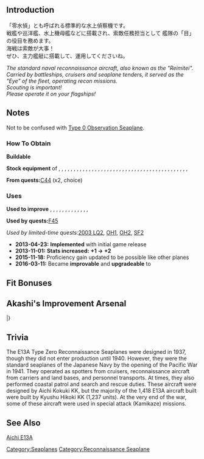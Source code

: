 {{EquipmentInfo|25}}

==Introduction==
「零水偵」とも呼ばれる標準的な水上偵察機です。<br>
戦艦や巡洋艦、水上機母艦などに搭載され、索敵任務担当として
艦隊の「目」の役目を務めます。<br>海戦は索敵が大事！<br>
ぜひ、主力艦艇に搭載して、運用してくださいね。

''The standard naval reconnaissance aircraft, also known as the "Reimitei".''<br>
''Carried by battleships, cruisers and seaplane tenders, it served as the "Eye" of the fleet, operating recon missions.''<br>
''Scouting is important!''<br>
''Please operate it on your flagships!''

==Notes==
Not to be confused with [[Type 0 Observation Seaplane]].

<div class="mw-collapsible"><h3>How To Obtain</h3>
<div class="mw-collapsible-content">
'''Buildable'''

'''Stock equipment''' of {{Ship/Link|Atago Kai}}, {{Ship/Link|Atago}}, {{Ship/Link|Chikuma Kai}}, {{Ship/Link|Chikuma}}, {{Ship/Link|Chitose A}}, {{Ship/Link|Chitose Kai}}, {{Ship/Link|Chitose}}, {{Ship/Link|Chiyoda A}}, {{Ship/Link|Chiyoda Kai}}, {{Ship/Link|Chiyoda}}, {{Ship/Link|Fusou Kai}}, {{Ship/Link|Fusou}}, {{Ship/Link|Hyuuga}}, {{Ship/Link|Ise}}, {{Ship/Link|Jintsuu Kai}}, {{Ship/Link|Kiso Kai}}, {{Ship/Link|Kuma Kai}}, {{Ship/Link|Kumano}}, {{Ship/Link|Kuma}}, {{Ship/Link|Mikuma}}, {{Ship/Link|Mogami Kai}}, {{Ship/Link|Mogami}}, {{Ship/Link|Mutsu Kai}}, {{Ship/Link|Mutsu}}, {{Ship/Link|Myoukou Kai}}, {{Ship/Link|Myoukou}}, {{Ship/Link|Nagara Kai}}, {{Ship/Link|Nagato Kai}}, {{Ship/Link|Nagato}}, {{Ship/Link|Naka Kai}}, {{Ship/Link|Natori Kai}}, {{Ship/Link|Nisshin}}, {{Ship/Link|Ooyodo}}, {{Ship/Link|Sendai Kai}}, {{Ship/Link|Sendai}}, {{Ship/Link|Suzuya}}, {{Ship/Link|Takao Kai}}, {{Ship/Link|Takao}}, {{Ship/Link|Tama Kai}}, {{Ship/Link|Tone Kai}}, {{Ship/Link|Tone}}, {{Ship/Link|Yamashiro Kai}}, {{Ship/Link|Yamashiro}}, {{Ship/Link|Yura Kai}}

'''From quests: '''[[Quests#C44|C44]] (x2, choice)

</div></div>

<div class="mw-collapsible"><h3>Uses</h3>
<div class="mw-collapsible-content">
'''Used to improve''' {{Equipment/Link|Type 99 Dive Bomber}}, {{Equipment/Link|Type 0 Reconnaissance Seaplane}}, {{Equipment/Link|Ka Type Observation Autogyro}}, {{Equipment/Link|Type 97 Torpedo Bomber (931 Air Group)}}, {{Equipment/Link|Type 98 Reconnaissance Seaplane (Night Recon)}}, {{Equipment/Link|Ar196 Kai}}, {{Equipment/Link|Shiun}}, {{Equipment/Link|Ro.43 Reconnaissance Seaplane}}, {{Equipment/Link|Type 2 Seaplane Fighter Kai}}, {{Equipment/Link|OS2U}}, {{Equipment/Link|S9 Osprey}}, {{Equipment/Link|O Type Observation Autogyro Kai Ni}}, {{Equipment/Link|Swordfish (Seaplane Model)}}, {{Equipment/Link|Swordfish Mk.II Kai (Reconnaissance Seaplane Model)}}

'''Used by quests: '''[[Quests#F45|F45]]

''Used by limited-time quests: ''[[Quests/Seasonal#2003 LQ2|2003 LQ2]], [[Quests/Seasonal#OH1|OH1]], [[Quests/Seasonal#OH2|OH2]], [[Quests/Seasonal#SF2|SF2]]

</div></div>


<div class="mw-collapsible><h3>Updates History</h3>
<div class="mw-collapsible-content>
* '''2013-04-23:''' '''Implemented''' with initial game release
* '''2013-11-01:''' '''Stats increased:'''  '''{{ASW}}+1 → {{ASW}}+2 '''
* '''2015-11-18:''' Proficiency gain updated to be possible like other planes
* '''2016-03-11:''' Became '''improvable''' and '''upgradeable''' to {{Equipment/Link|Type 2 Seaplane Fighter Kai}}
</div></div>

==Fit Bonuses==
{{:Equipment Bonuses/Reconnaissance Seaplanes}}

== Akashi's Improvement Arsenal ==
{{AkashiWorkshop}}
{{AkashiWorkshopLine
| Name = {{PAGENAME}}
| ItemType = Seaplane
| Fuel = 90
| Ammo = 20
| Steel = 0
| Baux = 300
|Mats0-5 = 4/6
|Mats6-9 = 5/8
|Mats10 = 9/15
|Screws0-5 = 2/3
|Screws6-9 = 3/5
|Screws10 = 5/10
|EquipConsume0-5 = 1x{{Seaplane|Type 0 Recon Seaplane}}
|EquipConsume6-9 = 2x{{Seaplane|Type 0 Recon Seaplane}}
|EquipConsume10 = 3x{{GreenPlane|Zero Fighter Type 21}}
| Sun = A<br>&nbsp;<br>&nbsp;<br>&nbsp;
| Mon = &nbsp;<br>M<br>&nbsp;<br>&nbsp;
| Tue = &nbsp;<br>M<br>&nbsp;<br>&nbsp;
| Wed = &nbsp;<br>M<br>&nbsp;<br>CY
| Thu = A<br>&nbsp;<br>&nbsp;<br>CY
| Fri = A<br>&nbsp;<br>CT<br>&nbsp;
| Sat = A<br>&nbsp;<br>CT<br>&nbsp;
| 2ndShip = [[Akitsushima#First Upgrade|Akitsushima Kai]]<br>[[Mizuho]]<br>[[Chitose#Second Upgrade|Chitose A]]<br>[[Chiyoda#Second Upgrade|Chiyoda A]]
| Notes = Only Chitose A and Chiyoda A can upgrade this equipment, other remodels cannot.<br>Upgrades to [[Type 2 Seaplane Fighter Kai]].
}}
|}

==Trivia==
The E13A Type Zero Reconnaissance Seaplanes were designed in 1937, though they did not enter production until 1940. However, they were the standard seaplanes of the Japanese Navy by the opening of the Pacific War in 1941. They operated as spotters from cruisers, reconnaissance aircraft from carriers and land bases, and personnel transports. At times, they also performed coastal patrol and search and rescue duties. These aircraft were designed by Aichi Kokuki KK, but the majority of the 1,418 E13A aircraft built were built by Kyushu Hikoki KK (1,237 units). At the very end of the war, some of these aircraft were used in special attack (Kamikaze) missions.

==See Also==
[[wikipedia:Aichi E13A|Aichi E13A]]
{{Equipmentlist}}
[[Category:Seaplanes]]
[[Category:Reconnaissance Seaplane]]